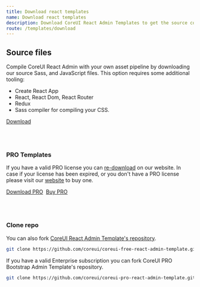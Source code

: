 ```yaml
---
title: Download react templates
name: Download react templates
description: Download CoreUI React Admin Templates to get the source code that lets you customize and create your react-based application.
route: /templates/download
---
```


## Source files

Compile CoreUI React Admin with your own asset pipeline by downloading our source Sass, and JavaScript files. This option requires some additional tooling:

- Create React App
- React, React Dom, React Router
- Redux
- Sass compiler for compiling your CSS.

<a href="https://coreui.io/product/free-react-admin-template/" className="btn btn-primary">Download</a>

<br/><br/>

### PRO Templates
If you have a valid PRO license you can [re-download](https://coreui.io/download) on our website. In case if your license has been expired, or you don't have a PRO license please visit our [website](https://coreui.io/pricing) to buy one.

<a href="https://coreui.io/download/" class="btn btn-primary">Download PRO</a>&nbsp;
<a href="https://coreui.io/pricing/" class="btn btn-primary">Buy PRO</a>

<br/><br/>

### Clone repo

You can also fork [CoreUI React Admin Template's repository](https://github.com/coreui/coreui-free-react-admin-template.git).

```sh
git clone https://github.com/coreui/coreui-free-react-admin-template.git my-project
```

If you have a valid Enterprise subscription you can fork CoreUI PRO Bootstrap Admin Template's repository.

```sh
git clone https://github.com/coreui/coreui-pro-react-admin-template.git my-project
```